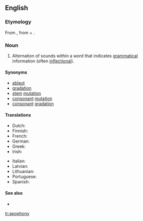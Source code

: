 ==English==

===Etymology===
From {{etyl|fr|en}} {{term|apophonie|lang=fr}}, from {{term|apo-|lang=fr}} + {{etyl|grc|en}} {{term|φωνή||sound|tr=phone|sc=polytonic|lang=grc}}.

===Noun===
{{en-noun|apophonies}}

# {{context|phonetics|lang=en}} Alternation of sounds within a word that indicates [[grammatical]] information (often [[inflectional]]).

====Synonyms====
* [[ablaut]]
* [[gradation]]
* [[stem]] [[mutation]]
* [[consonant]] [[mutation]]
* [[consonant]] [[gradation]]

====Translations====
{{trans-top|alternation of sounds within a word}}
* Dutch: {{t|nl|ablaut|m}}
* Finnish: {{t-|fi|äännevaihtelu}}
* French: {{t+|fr|apophonie|f}}
* German: {{t+|de|Ablaut|m}}
* Greek: {{t+|el|ετεροίωση|f|tr=eteroíosi}}
* Irish: {{t-|ga|grádaíocht|f}}
{{trans-mid}}
* Italian: {{t-|it|apofonia|f}}
* Latvian: {{t-|lv|ablauts}}
* Lithuanian: {{t+|lt|abliautas}}
* Portuguese: {{t-|pt|apofonia|f}}
* Spanish: {{t-|es|apofonía|f}}
{{trans-bottom}}

====See also====
* {{pedialite}}

[[tr:apophony]]